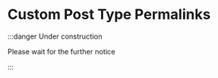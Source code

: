 # Custom Post Type Permalinks

:::danger Under construction

Please wait for the further notice

:::

